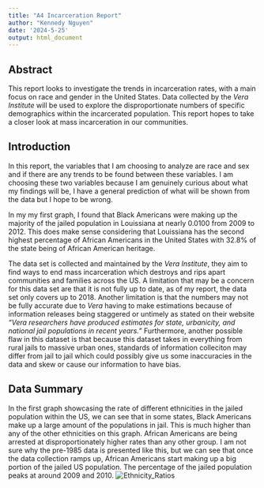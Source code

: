 ```yaml
---
title: "A4 Incarceration Report"
author: "Kennedy Nguyen"
date: '2024-5-25'
output: html_document
---
```


## Abstract 
This report looks to investigate the trends in incarceration rates, with a main focus on race and gender in the United States. Data collected by the *Vera Institute* will be used to explore the disproportionate numbers of specific demographics within the incarcerated population. This report hopes to take a closer look at mass incarceration in our communities.   

## Introduction 
In this report, the variables that I am choosing to analyze are race and sex and if there are any trends to be found
between these variables. I am choosing these two variables because I am genuinely curious about what my findings will be, I have a general prediction of what will be shown from the data but I hope to be wrong. 

In my my first graph, I found that Black Americans were making up the majority of the jailed population in Louissiana at nearly 0.0100 from 2009 to 2012. This does make sense considering that Louissiana has the second highest percentage of African Americans in the United States with 32.8% of the state being of African American heritage.

The data set is collected and maintained by the *Vera Institute*, they aim to find ways to end mass incarceration which
destroys and rips apart communities and families across the US. A limitation that may be a concern for this data set are that it is not fully up to date, as of my report, the data set only covers up to 2018. Another limitation is that
the numbers may not be fully accurate due to *Vera* having to make estimations because of information releases being
staggered or untimely as stated on their website *"Vera researchers have produced estimates for state, urbanicity, and national jail populations in recent years."* Furthermore, another possible flaw in this dataset is that because this dataset takes in everything from rural jails to massive urban ones, standards of information colleciton may differ from jail to jail which could possibly give us some inaccuracies in the data and skew or cause our information to have bias. 



## Data Summary 
In the first graph showcasing the rate of different ethnicities in the jailed population within the US, we can see that in some states, Black Americans make up a large amount of the populations in jail. This is much higher than any of the other ethnicities on this graph. African Americans are being arrested at disproportionately higher rates than any other group. I am not sure why the pre-1985 data is presented like this, but we can see that once the data collection ramps up, African Americans start making up a big portion of the jailed US population. The percentage of the jailed population peaks at around 2009 and 2010. 
![Ethnicity_Ratios](~source/ratios.png)



